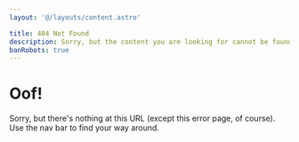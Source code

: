 ```yaml
---
layout: '@/layouts/content.astro'

title: 404 Not Found
description: Sorry, but the content you are looking for cannot be found.
banRobots: true
---
```




# Oof!

<Picture src={oof} alt="Oof!" />

Sorry, but there's nothing at this URL (except this error page, of course). Use
the nav bar to find your way around.
